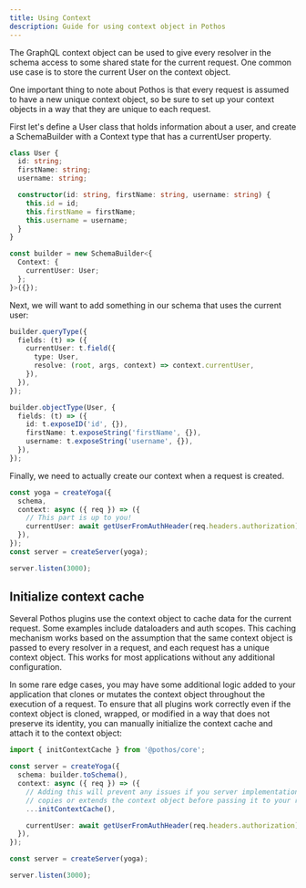 ```yaml
---
title: Using Context
description: Guide for using context object in Pothos
---
```


The GraphQL context object can be used to give every resolver in the schema access to some shared
state for the current request. One common use case is to store the current User on the context
object.

One important thing to note about Pothos is that every request is assumed to have a new unique
context object, so be sure to set up your context objects in a way that they are unique to each
request.

First let's define a User class that holds information about a user, and create a SchemaBuilder with
a Context type that has a currentUser property.

```typescript
class User {
  id: string;
  firstName: string;
  username: string;

  constructor(id: string, firstName: string, username: string) {
    this.id = id;
    this.firstName = firstName;
    this.username = username;
  }
}

const builder = new SchemaBuilder<{
  Context: {
    currentUser: User;
  };
}>({});
```

Next, we will want to add something in our schema that uses the current user:

```typescript
builder.queryType({
  fields: (t) => ({
    currentUser: t.field({
      type: User,
      resolve: (root, args, context) => context.currentUser,
    }),
  }),
});

builder.objectType(User, {
  fields: (t) => ({
    id: t.exposeID('id', {}),
    firstName: t.exposeString('firstName', {}),
    username: t.exposeString('username', {}),
  }),
});
```

Finally, we need to actually create our context when a request is created.

```typescript
const yoga = createYoga({
  schema,
  context: async ({ req }) => ({
    // This part is up to you!
    currentUser: await getUserFromAuthHeader(req.headers.authorization),
  }),
});
const server = createServer(yoga);

server.listen(3000);
```

## Initialize context cache

Several Pothos plugins use the context object to cache data for the current request. Some examples
include dataloaders and auth scopes. This caching mechanism works based on the assumption that the
same context object is passed to every resolver in a request, and each request has a unique context
object. This works for most applications without any additional configuration.

In some rare edge cases, you may have some additional logic added to your application that clones or
mutates the context object throughout the execution of a request. To ensure that all plugins work
correctly even if the context object is cloned, wrapped, or modified in a way that does not preserve
its identity, you can manually initialize the context cache and attach it to the context object:

```typescript
import { initContextCache } from '@pothos/core';

const server = createYoga({
  schema: builder.toSchema(),
  context: async ({ req }) => ({
    // Adding this will prevent any issues if you server implementation
    // copies or extends the context object before passing it to your resolvers
    ...initContextCache(),

    currentUser: await getUserFromAuthHeader(req.headers.authorization),
  }),
});

const server = createServer(yoga);

server.listen(3000);
```
